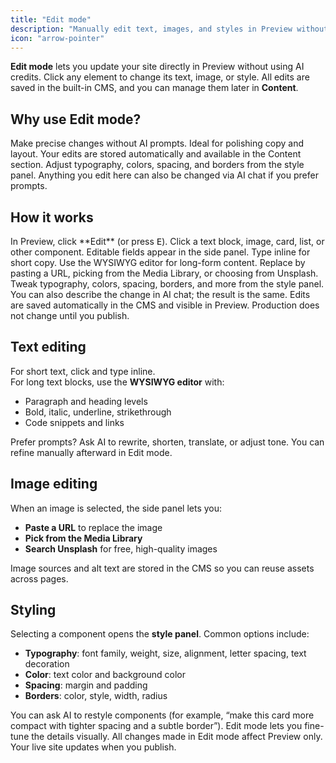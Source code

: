 ```yaml
---
title: "Edit mode"
description: "Manually edit text, images, and styles in Preview without using AI credits."
icon: "arrow-pointer"
---
```


**Edit mode** lets you update your site directly in Preview without using AI credits.
Click any element to change its text, image, or style. All edits are saved in the built-in CMS, and you can manage them later in **Content**.

## Why use Edit mode?

<Columns cols={2}>
  <Card title="Manual control" icon="pen-to-square">
    Make precise changes without AI prompts. Ideal for polishing copy and layout.
  </Card>
  <Card title="Saved to CMS" icon="database">
    Your edits are stored automatically and available in the Content section.
  </Card>
  <Card title="Visual styling" icon="palette">
    Adjust typography, colors, spacing, and borders from the style panel.
  </Card>
  <Card title="AI or manual" icon="wand-magic-sparkles">
    Anything you edit here can also be changed via AI chat if you prefer prompts.
  </Card>
</Columns>

## How it works

<Steps>
  <Step title="Enter Edit mode">
    In Preview, click **Edit** (or press <kbd>E</kbd>).
  </Step>

  <Step title="Select an element">
    Click a text block, image, card, list, or other component. Editable fields appear in the side panel.
  </Step>

  <Step title="Update content or styles">
    <Columns cols={3}>
      <Card title="Text" icon="text-height">
        Type inline for short copy. Use the WYSIWYG editor for long-form content.
      </Card>
      <Card title="Images" icon="image">
        Replace by pasting a URL, picking from the Media Library, or choosing from Unsplash.
      </Card>
      <Card title="Styles" icon="sliders">
        Tweak typography, colors, spacing, borders, and more from the style panel.
      </Card>
    </Columns>
    You can also describe the change in AI chat; the result is the same.
  </Step>

  <Step title="Review your changes">
    Edits are saved automatically in the CMS and visible in Preview.
    Production does not change until you publish.
  </Step>
</Steps>

## Text editing

For short text, click and type inline.  
For long text blocks, use the **WYSIWYG editor** with:

- Paragraph and heading levels  
- Bold, italic, underline, strikethrough  
- Code snippets and links

<Tip>
Prefer prompts? Ask AI to rewrite, shorten, translate, or adjust tone. You can refine manually afterward in Edit mode.
</Tip>

## Image editing

When an image is selected, the side panel lets you:

- **Paste a URL** to replace the image  
- **Pick from the Media Library**  
- **Search Unsplash** for free, high-quality images

<Note>
Image sources and alt text are stored in the CMS so you can reuse assets across pages.
</Note>

## Styling

Selecting a component opens the **style panel**. Common options include:

- **Typography**: font family, weight, size, alignment, letter spacing, text decoration  
- **Color**: text color and background color  
- **Spacing**: margin and padding  
- **Borders**: color, style, width, radius

<Tip>
You can ask AI to restyle components (for example, “make this card more compact with tighter spacing and a subtle border”). Edit mode lets you fine-tune the details visually.
</Tip>

<Note>
All changes made in Edit mode affect Preview only. Your live site updates when you publish.
</Note>
